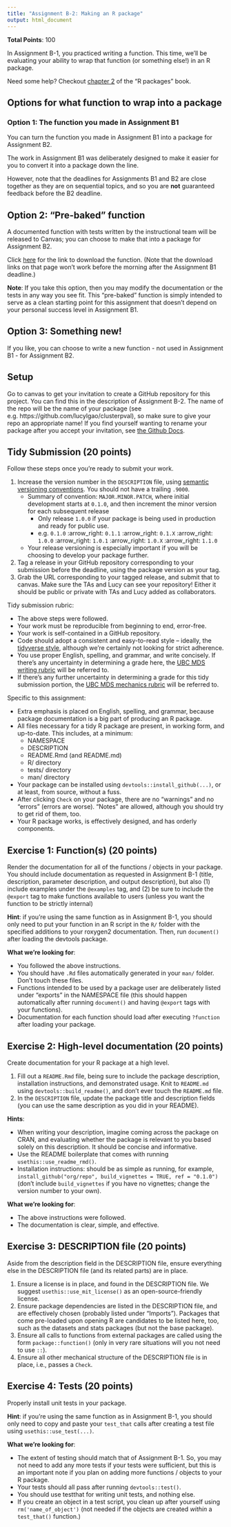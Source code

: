 ```yaml
---
title: "Assignment B-2: Making an R package"
output: html_document
---
```


__Total Points__: 100

In Assignment B-1, you practiced writing a function. This time, we'll be evaluating your ability to wrap that function (or something else!) in an R package.

Need some help? Checkout [chapter 2](https://r-pkgs.org/whole-game.html) of the "R packages" book.

## Options for what function to wrap into a package

### Option 1: The function you made in Assignment B1 

You can turn the function you made in Assignment B1 into a package for Assignment B2. 

The work in Assignment B1 was deliberately designed to make it easier for you to convert it into a package down the line.

However, note that the deadlines for Assignments B1 and B2 are close together as they are on sequential topics, and so you are **not** guaranteed feedback before the B2 deadline. 

## Option 2: "Pre-baked" function 

A documented function with tests written by the instructional team will be released to Canvas; you can choose to make that into a package for Assignment B2. 

Click [here](https://canvas.ubc.ca/courses/126200/pages/assignment-b2-pre-bake-option) for the link to download the function. (Note that the download links on that page won't work before the morning after the Assignment B1 deadline.)

**Note**: If you take this option, then you may modify the documentation or the tests in any way you see fit. This "pre-baked" function is simply intended to serve as a clean starting point for this assignment that doesn't depend on your personal success level in Assignment B1. 

## Option 3: Something new! 

If you like, you can choose to write a new function - not used in Assignment B1 - for Assignment B2. 

## Setup

Go to canvas to get your invitation to create a GitHub repository for this project. You can find this in the description of Assignment B-2. The name of the repo will be the name of your package (see e.g. https://github.com/lucylgao/clusterpval), so make sure to give your repo an appropriate name! If you find yourself wanting to rename your package after you accept your invitation, see [the Github Docs](https://docs.github.com/en/repositories/creating-and-managing-repositories/renaming-a-repository). 

## Tidy Submission (20 points)

Follow these steps once you're ready to submit your work. 

1. Increase the version number in the `DESCRIPTION` file, using [semantic versioning conventions](https://semver.org). You should not have a trailing `.9000`.
    - Summary of convention: `MAJOR.MINOR.PATCH`, where initial development starts at `0.1.0`, and then increment the minor version for each subsequent release
        - Only release `1.0.0` if your package is being used in production and ready for public use.
        - e.g. `0.1.0` :arrow_right: `0.1.1` :arrow_right: `0.1.X` :arrow_right: `1.0.0` :arrow_right: `1.0.1` :arrow_right: `1.0.X` :arrow_right: `1.1.0`
    - Your release versioning is especially important if you will be choosing to develop your package further.
2. Tag a release in your GitHub repository corresponding to your submission before the deadline, using the package version as your tag.
3. Grab the URL corresponding to your tagged release, and submit that to canvas. Make sure the TAs and Lucy can see your repository! Either it should be public or private with TAs and Lucy added as collaborators. 

Tidy submission rubric:

- The above steps were followed.
- Your work must be reproducible from beginning to end, error-free.
- Your work is self-contained in a GitHub repository.
- Code should adopt a consistent and easy-to-read style -- ideally, the [tidyverse style](https://style.tidyverse.org/), although we're certainly not looking for strict adherence. 
- You use proper English, spelling, and grammar, and write concisely. If there's any uncertainty in determining a grade here, the [UBC MDS writing rubric](https://github.com/UBC-MDS/public/blob/master/rubric/rubric_writing.md) will be referred to.
- If there's any further uncertainty in determining a grade for this tidy submission portion, the [UBC MDS mechanics rubric](https://github.com/UBC-MDS/public/blob/master/rubric/rubric_mech.md) will be referred to.

Specific to this assignment:

- Extra emphasis is placed on English, spelling, and grammar, because package documentation is a big part of producing an R package.
- All files necessary for a tidy R package are present, in working form, and up-to-date. This includes, at a minimum:
    - NAMESPACE
    - DESCRIPTION
    - README.Rmd (and README.md)
    - R/ directory
    - tests/ directory
    - man/ directory
- Your package can be installed using `devtools::install_github(...)`, or at least, from source, without a fuss. 
- After clicking `Check` on your package, there are no "warnings" and no "errors" (errors are worse). "Notes" are allowed, although you should try to get rid of them, too.
- Your R package works, is effectively designed, and has orderly components.

## Exercise 1: Function(s) (20 points)

Render the documentation for all of the functions / objects in your package. You should include documentation as requested in Assignment B-1 (title, description, parameter description, and output description), but also (1) include examples under the `@examples` tag, and (2) be sure to include the `@export` tag to make functions available to users (unless you want the function to be strictly internal)

**Hint**: if you're using the same function as in Assignment B-1, you should only need to put your function in an R script in the `R/` folder with the specified additions to your roxygen2 documentation. Then, run `document()` after loading the devtools package.

**What we're looking for**: 

- You followed the above instructions.
- You should have `.Rd` files automatically generated in your `man/` folder. Don't touch these files. 
- Functions intended to be used by a package user are deliberately listed under "exports" in the NAMESPACE file (this should happen automatically after running `document()` and having `@export` tags with your functions).
- Documentation for each function should load after executing `?function` after loading your package. 

## Exercise 2: High-level documentation (20 points)

Create documentation for your R package at a high level.

1. Fill out a `README.Rmd` file, being sure to include the package description, installation instructions, and demonstrated usage. Knit to `README.md` using `devtools::build_readme()`, and don't ever touch the `README.md` file.
2. In the `DESCRIPTION` file, update the package title and description fields (you can use the same description as you did in your README).

**Hints**: 

- When writing your description, imagine coming across the package on CRAN, and evaluating whether the package is relevant to you based solely on this description. It should be concise and informative.
- Use the README boilerplate that comes with running `usethis::use_readme_rmd()`.
- Installation instructions: should be as simple as running, for example, `install_github("org/repo", build_vignettes = TRUE, ref = "0.1.0")` (don't include `build_vignettes` if you have no vignettes; change the version number to your own).

**What we're looking for**:

- The above instructions were followed.
- The documentation is clear, simple, and effective. 

## Exercise 3: DESCRIPTION file (20 points)

Aside from the description field in the DESCRIPTION file, ensure everything else in the DESCRIPTION file (and its related parts) are in place. 

1. Ensure a license is in place, and found in the DESCRIPTION file. We suggest `usethis::use_mit_license()` as an open-source-friendly license.
2. Ensure package dependencies are listed in the DESCRIPTION file, and are effectively chosen (probably listed under "Imports"). Packages that come pre-loaded upon opening R are candidates to be listed here, too, such as the datasets and stats packages (but not the base package).
3. Ensure all calls to functions from external packages are called using the form `package::function()` (only in very rare situations will you not need to use `::`).
4. Ensure all other mechanical structure of the DESCRIPTION file is in place, i.e., passes a `Check`.

## Exercise 4: Tests (20 points)

Properly install unit tests in your package.

**Hint**: if you're using the same function as in Assignment B-1, you should only need to copy and paste your `test_that` calls after creating a test file using `usethis::use_test(...)`.

**What we're looking for**: 

- The extent of testing should match that of Assignment B-1. So, you may not need to add any more tests if your tests were sufficient, but this is an important note if you plan on adding more functions / objects to your R package. 
- Your tests should all pass after running `devtools::test()`. 
- You should use testthat for writing unit tests, and nothing else.
- If you create an object in a test script, you clean up after yourself using `rm('name_of_object')` (not needed if the objects are created _within_ a `test_that()` function.)